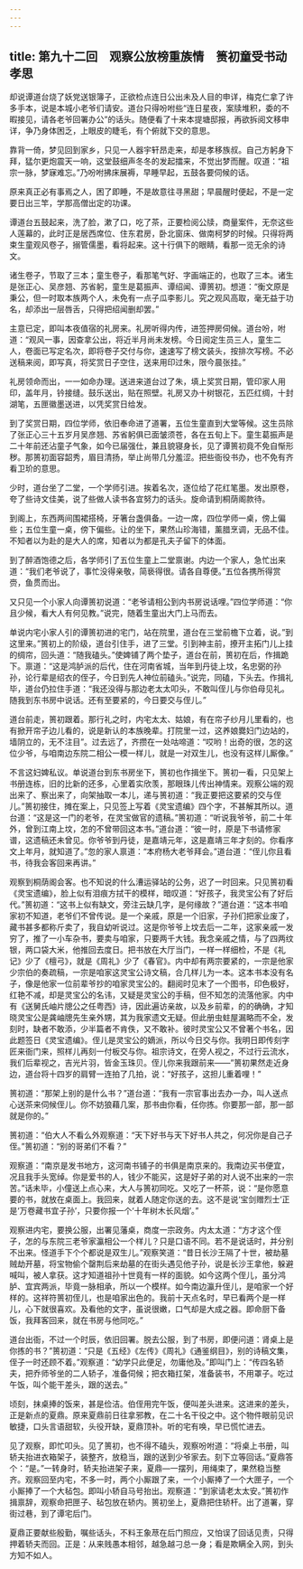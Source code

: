 ```yaml
---
---
---
```

title: 第九十二回　观察公放榜重族情　篑初童受书动孝思
---



却说谭道台烧了妖党送银簿子，正欲检点连日公出未及人目的申详，梅克仁拿了许多手本，说是本城小老爷们请安。道台只得吩咐些“连日星夜，案牍堆积，委的不暇接见，请各老爷回署办公”的话头。随便看了十来本提塘邸报，再欲拆阅文移申详，争乃身体困乏，上眼皮的睫毛，有个俯就下交的意思。

靠背一倚，梦见回到家乡，只见一人器宇轩昂走来，却是孝移族叔。自己方躬身下拜，猛尔更炮震天一响，这堂鼓细声冬冬的发起擂来，不觉出梦而醒。叹道：“祖宗一脉，梦寐难忘。”乃吩咐拂床展褥，早睡早起，五鼓各要伺候的话。

原来真正必有事焉之人，困了即睡，不是故意往寻黑甜；早晨醒时便起，不是一定要日出三竿，学那高僧出定的功课。

谭道台五鼓起来，洗了脸，漱了口，吃了茶，正要检阅公牍，商量案件，无奈这些人莲幕的，此时正是居西席位、住东君房，卧北窗床、做南柯梦的时候。只得将两束生童观风卷子，搦管儒墨，看将起来。这十行俱下的眼睛，看那一览无余的诗文。

诸生卷子，节取了三本；童生卷子，看那笔气好、字画端正的，也取了三本。诸生是张正心、吴彦翘、苏省躬，童生是葛振声、谭绍闻、谭篑初。想道：“衡文原是秉公，但一时取本族两个人，未免有一点子瓜李影儿。究之观风高取，毫无益于功名，却添出一层唇舌，只得把绍闻删却罢。”

主意已定，即叫本夜值宿的礼房来。礼房听得内传，进签押房伺候。道台吩，咐道：“观风一事，因查拿公出，将近半月尚未发榜。今日阅定生员三人，童生二人，卷面已写定名次，即将卷子交付与你，速速写了榜文装头，按排次写榜。不必送稿来阅，即写真，将奖赏日子空住，送来用印过朱，限今晨张挂。”

礼房领命而出，一一如命办理。送进来道台过了朱，填上奖赏日期，管印家人用印，盖年月，钤接缝。鼓乐送出，贴在照壁。礼房又办十树银花，五匹红绸，十封湖笔，五匣徽墨送进，以凭奖赏日给发。

到了奖赏日期，四位学师，依旧奉命进了道署，五位生童直到大堂等候。这生员除了张正心三十五岁月吴彦翘、苏省躬俱已面皱须苍，各在五旬上下。童生葛振声是二十年前还沾童子气象，如今已届强仕，兼且貌寝身长，见了谭篑初竟不免自惭形秽。那篑初面容韶秀，眉目清扬，举止尚带几分羞涩。把些衙役书办，也不免有齐看卫玠的意思。

少时，道台坐了二堂，一个学师引进。挨着名次，逐位给了花红笔墨。发出原卷，夸了些诗文佳美，说了些做人读书各宜努力的话头。旋命请到桐荫阁款待。

到阁上，东西两间围裙搭椅，牙箸台盏俱备。一边一席，四位学师一桌，傍上偏些；五位生童一桌，傍下偏些。让的坐下，果然山珍海错，薰腊烹调，无品不佳。不知者以为赴的是大人的席，知者以为都是孔夫子留下的体面。

到了醉酒饱德之后，各学师引了五位生童上二堂禀谢。内边一个家人，急忙出来道：“我们老爷说了，事忙没得亲敬，简亵得很。请各自尊便。”五位各携所得赏赍，鱼贯而出。

又只见一个小家人向谭篑初说道：“老爷请相公到内书房说话哩。”四位学师道：“你且少候，看大人有何见教。”说完，随着生童出大门上马而去。

单说内宅小家人引的谭篑初进的宅门，站在院里，道台在三堂前檐下立着，说。”到这里来。”篑初上的阶级，道台引住手，进了三堂。引到神主前，撩开主拓门儿上挂的绸帘，回头道：“随我磕头。”使婢铺了两个垫子，道台在前，篑初在后，作揖跪下。禀道：“这是鸿胪派的后代，住在河南省城，当年到丹徒上坟，名忠弼的孙孙，论行辈是绍衣的侄子，今日到先人神位前磕头。”说完，同磕，下头去。作揖礼毕，道台仍拉住手道：“我还没得与那边老太太叩头，不敢叫侄儿与你伯母见礼。随我到东书房中说话。还有至要紧的，今日要交与侄儿。”

道台前走，篑初跟着。那行礼之时，内宅太太、姑娘，有在帘子纱月儿里看的，也有掀开帘子边儿看的，说是新认的本族晚辈。打院里一过，这养娘爨妇门边站的，墙阴立的，无不注目”。过去远了，齐攒在一处咕啼道：“哎哟！出奇的很，怎的这位少爷，与咱南边东院二相公一模一样儿，就是一对双生儿，也没有这样儿厮像。”

不言这妇婢私议。单说道台到东书房坐下，篑初也作揖坐下。篑初一看，只见架上书册连栋，旧的比新的还多，心里着实欣羡，那眼珠儿传出神情来。观察公端的观出来了、察出来了，向架抽取一本儿，递与篑初道：“我正要把这要紧的交与侄儿。”篑初接住，摊在案上，只见签上写着《灵宝遗编》四个字，不甚解其所以。道台道：“这是这一门的老爷，在灵宝做官的遗稿。”篑初道：“听说我爷爷，前二十年外，曾到江南上坟，怎的不曾带回这本书。”道台道：“彼一时，原是下书请修家谱，这遗稿还未曾见。你爷爷到丹徒，是嘉靖元年，这是嘉靖三年才刻的。你看序文上年月，就知道了。”忽的家人禀道：“本府杨大老爷拜会。”道台道：“侄儿你且看书，待我会客回来再讲。”

观察到桐荫阁会客。也不知说的什么漕运驿站的公务，迟了一时回来。只见篑初看《灵宝遗编》，脸上似有泪痕方拭干的模样，暗叹道：“好孩子，我灵宝公有了好后代。”篑初道：“这书上似有缺文，旁注云缺几字，是何缘故？”道台道：“这本书咱家初不知道，老爷们不曾传说。是一个亲戚，原是一个旧家，子孙们把家业废了，藏书甚多都称斤卖了，我自幼听说过。这是你爷爷上坟去后一二年，这家亲戚一发穷了，推了一小车杂书，要卖与咱家，只要两千大钱。我念亲戚之情，与了四两纹银，两口袋大米，他推回去度日。把书放在大厅当门，一样一样细检，不是《礼记》少了《檀弓》，就是《周礼》少了《春官》。内中却有两宗要紧的，一宗是他家少宗伯的奏疏稿，一宗是咱家这灵宝公诗文稿，合几样儿为一本。这本书本没有名子，像是他家一位前辈爷抄的咱家灵宝公的。翻阅时见末了一个图书，印色极好，红艳不减，却是灵宝公的名讳，又疑是灵宝公的手稿，但不知怎的流落他家。内中有《送舅氏岫片牕公之任粤西》诗，因此遍访亲故，以及乡前辈，的的确确，才知晓灵宝公是龚岫牕先生亲外甥，其为我家遗文无疑。但此册虫蛀屋漏略而不全，发刻时，缺者不敢添，少半篇者不肯佚，又不敢补。彼时灵宝公又不曾著个书名，因此题签日《灵宝遗编》。侄儿是灵宝公的嫡派，所以今日交与你。我明日即传刻字匠来衙门来，照样儿再刻一付板交与你。祖宗诗文，在旁人视之，不过行云流水，我们后辈视之，吉光片羽，皆金玉珠贝。侄儿你来我跟前来——”篑初果然走近身边，道台将十四岁的肩臂一连拍了几拍，说：“好孩子，这担儿重着哩！”

篑初道：“那架上别的是什么书？”道台道：“我有一宗官事出去办一办，叫人送点心送茶来伺候侄儿。你不妨狼藉几案，那书由你看，任你拣。你要那一部，那一部就是你的。”

篑初道：“伯大人不看么外观察道：“天下好书与天下好书人共之，何况你是自己子侄。”篑初道：“别的哥弟们不看？”

观察道：“南京是发书地方，这河南书铺子的书俱是南京来的。我南边买书便宜，况且我手头宽绰。你是爱书的人，钱少不能买，这是好子弟的对人说不出来的一宗苦。”话未毕，小僮送上点心来，大人与篑初同吃。又吃了一杯茶，说：“是你愿意要的书，就放在桌面上。我回来，就着人随定你送的去。这不是说‘宝剑赠烈士’正是‘万卷藏书宜子孙’，只要你报一个‘十年树木长风烟’。”

观察进内宅，要换公服，出署见藩桌，商度一宗政务。内太太道：“方才这个侄子，怎的与东院三老爷家瀛相公一个样儿？只是口语不同。若不是说话时，并分别不出来。怪道手下个个都说是双生儿。”观察笑道：“昔日长沙王隔了十世，被劫墓贼劫开墓，将宝物偷个罄荆后来劫墓的在街头遇见他子孙，说是长沙王拿他，躲避喊叫，被人拿获。这才知道祖孙十世竟有一样的面貌。如今这两个侄儿，虽分鸿胪、宜宾两派，毕竟一脉相承，所以一个模样。如今南边瀛升侄儿，是咱家一个好样的。这祥符篑初侄儿，也是咱家出色的。我前十天点名时，早已看两个是一样儿，心下就很喜欢。及看他的文字，虽说很嫩，口气却是大成之器。即命厨下备饭，我拜客回来，就在书房与他同吃。”

道台出衙，不过一个时辰，依旧回署。脱去公服，到了书房，即便问道：肾桌上是你拣的书？”篑初道：“只是《五经》《左传》《周礼》《通鉴纲目》，别的诗稿文集，侄子一时还顾不着。”观察道：“幼学只此便足，勿庸他及。”即叫门上：“传四名轿夫，把乔师爷坐的二人轿子，准备伺候；把衣箱扛架，准备装书，不用罩子。吃过午饭，叫个能干差头，跟的送去。”

顷刻，抹桌捧的饭来，甚是俭洁。伯侄用完午饭，便叫差头进来。这进来的差头，正是新点的夏鼎。原来夏鼎前日往拿邪教，在二十名干役之中。这个物件眼前见识敏捷，口头言语甜软，头役开缺，夏鼎顶补。听的宅有唤，早已慌忙进去。

见了观察，即忙叩头。见了篑初，也不得不磕头，观察吩咐道：“将桌上书册，叫轿夫抬进衣箱架子，装整齐，放稳当，跟的送到少爷家去。刻下立等回话。”夏鼎答个：“是。”一转身时，轿夫抬进架子来，夏鼎—一摆列，用绳束了，果然稳当整齐。观察回至内宅，不多一时，两个小厮跟了来，一个小厮捧了一个大匣子，一个小厮捧了一个大毡包。即叫小轿自马号抬出。观察道：“到家请老太太安。”篑初作揖禀辞，观察命把匣子、毡包放在轿内。篑初坐上，夏鼎把住轿杆。出了道署，穿街过巷，到了谭宅后门。

夏鼎正要献些殷勤，嘱些话头，不料王象荩在后门照应，又怕误了回话见责，只得押着轿夫而回。正是：从来贱愚本相邻，越急越刁总一身；看是欺瞒全入网，到头方知不如人。